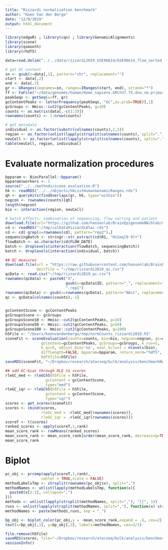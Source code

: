 ```yaml
---
title: "Rizzardi normalization benchmark"
author: "Koen Van den Berge"
date: "12/9/2019"
output: html_document
---
```



```r
library(edgeR) ; library(cqn) ; library(GenomicAlignments)
library(scone)
library(qsmooth)
library(rhdf5)

data=read.delim("../../data/rizzardi2019_GSE96614/GSE96614_flow_sorted_brain.ATAC-seq_counts.txt.gz")

# get GC content
sn <- gsub(x=data[,1], pattern="chr", replacement="")
start <- data[,2]
end <- data[,3]
gr <- GRanges(seqnames=sn, ranges=IRanges(start, end), strand="*")
ff <- FaFile("~/data/genomes/human/Homo_sapiens.GRCh37.75.dna_sm.primary_assembly.fa")
peakSeqs <- getSeq(x=ff, gr)
gcContentPeaks <- letterFrequency(peakSeqs, "GC",as.prob=TRUE)[,1]
gcGroups <- Hmisc::cut2(gcContentPeaks, g=20)
counts <- as.matrix(data[,-c(1:3)])
rownames(counts) <- 1:nrow(counts)

# get metadata
individual <- as.factor(substr(colnames(counts),2,5))
region <- as.factor(unlist(lapply(strsplit(colnames(counts), split=".", fixed=TRUE), "[[", 2)))
neuCell <- as.factor(unlist(lapply(strsplit(colnames(counts), split=".", fixed=TRUE), "[[", 3)))
table(neuCell, region, individual)
``` 


# Evaluate normalization procedures

```r
bpparam <- BiocParallel::bpparam()
bpparam$workers <- 1
source("../../methods/scone_evaluation.R")
hk <- readRDS("../../objects/hkListHumanGenomicRanges.rds")
qh <- queryHits(findOverlaps(gr, hk, type="within"))
negcon <- rownames(counts)[qh]
length(negcon)
bio <- interaction(region, neuCell)

# batch effects: combination of sequencing, flow sorting and patient
download.file(url="https://github.com/hansenlab/BrainEpigenomeNN/blob/master/ATAC-seq/objects/colData-flow-sorted-brain-atac-seq.rds?raw=true", destfile="~/tmp/colDataRizzardiAtac.rds")
cd <- readRDS("~/tmp/colDataRizzardiAtac.rds")
cd <- cd[-grep(x=rownames(cd), pattern="rep2"),]
sequencingBatch <- stringr::str_extract(cd$R1, "HiSeq[0-9]+")
flowBatch <- as.character(cd$FLOW_DATE)
batch <- droplevels(interaction(flowBatch, sequencingBatch))
batch <- droplevels(interaction(individual, batch))

## QC measures
download.file(url = "https://raw.githubusercontent.com/hansenlab/BrainEpigenomeNN/master/sequencing_summary_stats/tables/Summary_of_ATAC-seq.csv",
              destfile = "~/tmp/rizzardi2019_qc.csv")
qcData <- read.csv("~/tmp/rizzardi2019_qc.csv")
rownames(qcData) <- paste0("X",
                           gsub(x=qcData$ID, pattern="_", replacement=".", fixed=TRUE),
                           ".rep1")
rownames(qcData) <- gsub(x=rownames(qcData), pattern="NAcc", replacement="NA")
qc <- qcData[colnames(counts),-1]


gcContentScone <- gcContentPeaks
gcGroupsScone <- gcGroups
gcGroupsScone10 <- Hmisc::cut2(gcContentPeaks, g=10)
gcGroupsScone50 <- Hmisc::cut2(gcContentPeaks, g=50)
gcGroupsScone100 <- Hmisc::cut2(gcContentPeaks, g=100)
h5File <- "/Users/koenvandenberge/tmp/normCounts_rizzardi2019.h5"
sconeFit <- sconeEvaluation(counts=counts, bio=bio, negcon=negcon, qc=qc, batch=batch,
                gcContent=gcContentPeaks, gcGroups=gcGroups, k_ruv=5,
                k_qc=5, adjust_bio='no', eval_kclust = nlevels(bio),
                diffLength=FALSE, bpparam=bpparam, return_norm="hdf5",
                hdf5file=h5File)
saveRDS(sconeFit, "~/Dropbox/research/atacseq/bulk/analysis/benchmarkNormalization/rizzardi2019_sconeFit.rds")

## add GC-bias through RLE to scores
rleGC_med <- rleGCh5(h5File = h5File, 
                  gcContent = gcContentScone,
                  type="med")
rleGC_iqr <- rleGCh5(h5File = h5File, 
                  gcContent = gcContentScone,
                  type="iqr")
scores <- get_scores(sconeFit)
scores <- cbind(scores, 
                rleGC_med = -rleGC_med[rownames(scores)],
                rleGC_iqr = -rleGC_iqr[rownames(scores)])
scoreT <- t(scores)
ranked_scores <- apply(scoreT,1,rank)
mean_score_rank <- rowMeans(ranked_scores)
mean_score_rank <- mean_score_rank[order(mean_score_rank, decreasing=TRUE)]
mean_score_rank

```


# Biplot

```r
pc_obj <- prcomp(apply(scoreT,1,rank),
                center = TRUE,scale = FALSE)
methodLabelsTmp <- strsplit(rownames(pc_obj$x), split=",")
methodNames <- unlist(lapply(methodLabelsTmp, function(x){
  paste0(x[2:3], collapse=",")
}))
methods <- unlist(lapply(strsplit(methodNames, split=","), "[[", 1))
ruvs <- unlist(lapply(strsplit(methodNames, split=","), function(x) strsplit(x[2],split="_")))[seq(2,length(methodNames)*2, by=2)]
methodNames <- paste(methods,ruvs, sep = "_")

bp_obj <- biplot_color(pc_obj,y = -mean_score_rank,expand = .6, cex=2)
text(x=bp_obj[,1], y=bp_obj[,2], labels=methodNames, cex=2/3)
```



```r
file.remove(h5File)
saveRDS(scores, file="~/Dropbox/research/atacseq/bulk/analysis/benchmarkNormalization/rizzardi2019_scores.rds")
sessionInfo()
```



